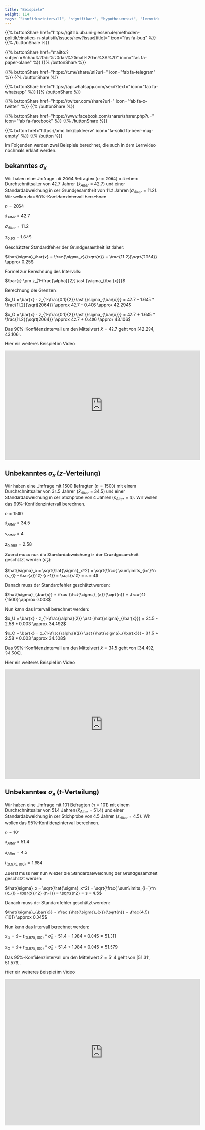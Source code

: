 ```yaml
---
title: "Beispiele"
weight: 114
tags: ["konfidenzintervall", "signifikanz", "hypothesentest", "lernvideo"]
---
```


{{% buttonShare href=\"https\:\/\/gitlab.ub.uni-giessen.de\/methoden-politik\/einstieg-in-statistik\/issues\/new?issue[title]=\" icon=\"fas fa-bug\" %}} {{% /buttonShare %}} 

{{% buttonShare href=\"mailto\:?subject=Schau\%20dir\%20das\%20mal\%20an\%3A\%20\" icon=\"fas fa-paper-plane\" %}} {{% /buttonShare %}}

{{% buttonShare href=\"https\:\/\/t.me\/share\/url?url=\" icon=\"fab fa-telegram\" %}} {{% /buttonShare %}}

{{% buttonShare href=\"https\:\/\/api.whatsapp.com\/send?text=\" icon=\"fab fa-whatsapp\" %}} {{% /buttonShare %}}

{{% buttonShare href=\"https\:\/\/twitter.com\/share?url=\" icon=\"fab fa-x-twitter\" %}} {{% /buttonShare %}}

{{% buttonShare href=\"https\:\/\/www.facebook.com\/sharer\/sharer.php?u=\" icon=\"fab fa-facebook\" %}} {{% /buttonShare %}}

{{% button href=\"https\:\/\/bmc.link\/bpkleerw\" icon=\"fa-solid fa-beer-mug-empty\" %}} {{% /button %}}

Im Folgenden werden zwei Beispiele berechnet, die auch in dem Lernvideo nochmals erklärt werden.

## bekanntes $\sigma_x$
Wir haben eine Umfrage mit $2064$ Befragten ($n=2064$) mit einem Durchschnittsalter von $42.7$ Jahren ($\bar{x}_{Alter} = 42.7$) und einer Standardabweichung in der Grundgesamtheit von $11.2$ Jahren ($\sigma_{Alter} = 11.2$). Wir wollen das $90\%$-Konfidenzintervall berechnen.

$n = 2064$

$\bar{x}_{Alter} = 42.7$

$\sigma_{Alter} = 11.2$

$z_{0.95} = 1.645$

Geschätzter Standardfehler der Grundgesamtheit ist daher:

$\hat{\sigma}_\bar{x} = \frac{\sigma_x}{\sqrt{n}} = \frac{11.2}{\sqrt{2064}} \approx 0.25$

Formel zur Berechnung des Intervalls:

$\bar{x} \pm z_{1-\frac{\alpha}{2}} \ast {\sigma_{\bar{x}}}$

Berechnung der Grenzen:

$x_U = \bar{x} - z_{1-\frac{0.1}{2}} \ast {\sigma_{\bar{x}}} = 42.7 - 1.645 * \frac{11.2}{\sqrt{2064}} \approx 42.7 - 0.406 \approx 42.294$

$x_O = \bar{x} - z_{1-\frac{0.1}{2}} \ast {\sigma_{\bar{x}}} = 42.7 + 1.645 * \frac{11.2}{\sqrt{2064}} \approx 42.7 + 0.406 \approx 43.106$

Das $90\%$-Konfidenzintervall um den Mittelwert $\bar{x} = 42.7$ geht von $[42.294, 43.106]$.

Hier ein weiteres Beispiel im Video:

<center>
<iframe src="https://flash.uni-giessen.de/vod/c097e06b0af84d5d002e7219e02a41da.mp4" width="640" height="360" frameborder="0" allow="autoplay; fullscreen; picture-in-picture" allowfullscreen referrerpolicy="noreferrer"></iframe>
</center>

## Unbekanntes $\sigma_x$ ($z$-Verteilung)
Wir haben eine Umfrage mit $1500$ Befragten ($n=1500$) mit einem Durchschnittsalter von $34.5$ Jahren ($\bar{x}_{Alter} = 34.5$) und einer Standardabweichung in der Stichprobe von $4$ Jahren ($s_{Alter} = 4$). Wir wollen das $99\%$-Konfidenzintervall berechnen.

$n = 1500$

$\bar{x}_{Alter} = 34.5$

$s_{Alter} = 4$

$z_{0.995} = 2.58$

Zuerst muss nun die Standardabweichung in der Grundgesamtheit geschätzt werden ($\hat{\sigma}_x$):

$\hat{\sigma}_x = \sqrt{\hat{\sigma}_x^2} = \sqrt{\frac{ \sum\limits_{i=1}^n (x_{i} - \bar{x})^2} {n-1}} = \sqrt{s^2} = s = 4$

Danach muss der Standardfehler geschätzt werden:

$\hat{\sigma}_{\bar{x}} = \frac {\hat{\sigma}_{x}}{\sqrt{n}} = \frac{4}{1500} \approx 0.003$

Nun kann das Intervall berechnet werden:

$x_U = \bar{x} - z_{1-\frac{\alpha}{2}} \ast {\hat{\sigma}_{\bar{x}}} = 34.5 - 2.58 * 0.003 \approx 34.492$

$x_O = \bar{x} + z_{1-\frac{\alpha}{2}} \ast {\hat{\sigma}_{\bar{x}}}= 34.5 + 2.58 * 0.003 \approx 34.508$

Das $99\%$-Konfidenzintervall um den Mittelwert $\bar{x} = 34.5$ geht von $[34.492, 34.508]$.

Hier ein weiteres Beispiel im Video:

<center>
<iframe src="https://flash.uni-giessen.de/vod/0e24dca3f43a491d61f38208b32890d5.mp4" width="640" height="360" frameborder="0" allow="autoplay; fullscreen; picture-in-picture" allowfullscreen referrerpolicy="noreferrer"></iframe>
</center>


## Unbekanntes $\sigma_x$ ($t$-Verteilung)
Wir haben eine Umfrage mit $101$ Befragten ($n=101$) mit einem Durchschnittsalter von $51.4$ Jahren ($\bar{x}_{Alter} = 51.4$) und einer Standardabweichung in der Stichprobe von $4.5$ Jahren ($s_{Alter} = 4.5$). Wir wollen das $95\%$-Konfidenzintervall berechnen.

$n = 101$

$\bar{x}_{Alter} = 51.4$

$s_{Alter} = 4.5$

$t_{(0.975, 100)} = 1.984$

Zuerst muss hier nun wieder die Standardabweichung der Grundgesamtheit geschätzt werden:

$\hat{\sigma}_x = \sqrt{\hat{\sigma}_x^2} = \sqrt{\frac{ \sum\limits_{i=1}^n (x_{i} - \bar{x})^2} {n-1}} = \sqrt{s^2} = s = 4.5$

Danach muss der Standardfehler geschätzt werden:

$\hat{\sigma}_{\bar{x}} = \frac {\hat{\sigma}_{x}}{\sqrt{n}} = \frac{4.5}{101} \approx 0.045$

Nun kann das Intervall berechnet werden:

$x_U = \bar{x} - t_{(0.975, 100)} \ast {\hat{\sigma}_{\bar{x}}} = 51.4 - 1.984 * 0.045 \approx 51.311$

$x_O = \bar{x} + t_{(0.975, 100)} \ast {\hat{\sigma}_{\bar{x}}}= 51.4 + 1.984 * 0.045 \approx 51.579$

Das $95\%$-Konfidenzintervall um den Mittelwert $\bar{x} = 51.4$ geht von $[51.311, 51.579]$.

Hier ein weiteres Beispiel im Video:

<center>
<iframe src="https://flash.uni-giessen.de/vod/34ccf838cda7ba37b34f6d48ce6a0546.mp4" width="640" height="480" frameborder="0" allow="autoplay; fullscreen; picture-in-picture" allowfullscreen referrerpolicy="noreferrer"></iframe>
</center>
